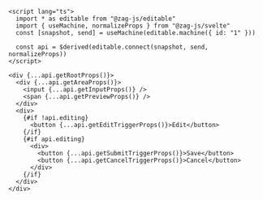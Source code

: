 ```svelte
<script lang="ts">
  import * as editable from "@zag-js/editable"
  import { useMachine, normalizeProps } from "@zag-js/svelte"
  const [snapshot, send] = useMachine(editable.machine({ id: "1" }))

  const api = $derived(editable.connect(snapshot, send, normalizeProps))
</script>

<div {...api.getRootProps()}>
  <div {...api.getAreaProps()}>
    <input {...api.getInputProps()} />
    <span {...api.getPreviewProps()} />
  </div>
  <div>
    {#if !api.editing}
      <button {...api.getEditTriggerProps()}>Edit</button>
    {/if}
    {#if api.editing}
      <div>
        <button {...api.getSubmitTriggerProps()}>Save</button>
        <button {...api.getCancelTriggerProps()}>Cancel</button>
      </div>
    {/if}
  </div>
</div>
```
